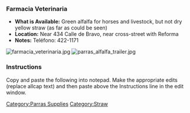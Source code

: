 ===Farmacia Veterinaria===

*'''What is Available:''' Green alfalfa for horses and livestock, but not dry yellow straw (as far as could be seen) <br />
*'''Location:''' Near 434 Calle de Bravo, near cross-street with Reforma <br />
*'''Notes:''' Teléfono: 422-1171

[[Image:farmacia_veterinaria.jpg]] [[Image:parras_alfalfa_trailer.jpg]]

===Instructions===
Copy and paste the following into notepad.  Make the appropriate edits (replace allcap text) and then paste above the Instructions line in the edit window.
{{Template:Parras supplies}}

[[Category:Parras Supplies]]
[[Category:Straw]]